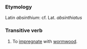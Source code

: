 ===Etymology===
Latin ''absinthium'': cf. Lat. ''absinthiatus''
===Transitive verb=== 
#To [[impregnate]] with [[wormwood]].